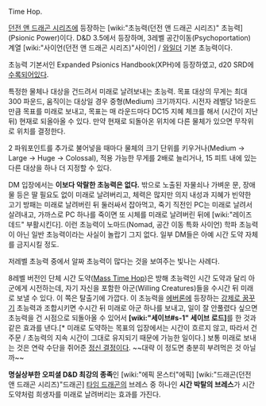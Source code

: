 Time Hop.

[[던전 앤 드래곤 시리즈]]에 등장하는 [wiki:"초능력(던전 앤 드래곤 시리즈)" 초능력](Psionic Power)이다.
D&D 3.5에서 등장하며, 3레벨 공간이동(Psychoportation) 계열 [wiki:"사이언(던전 앤 드래곤 시리즈)"사이언] / [[와일더]] 기본 초능력이다. 

초능력 기본서인 Expanded Psionics Handbook(XPH)에 등장하였고, d20 SRD에 [http://www.d20srd.org/srd/psionic/powers/timeHop.htm 수록되어있다].


특정한 물체나 대상을 건드려서 미래로 날려보내는 초능력. 목표 대상의 무게는 최대 300 파운드, 움직이는 대상일 경우 중형(Medium) 크기까지다. 시전자 레벨당 1라운드 만큼 목표를 미래로 보내고, 목표는 매 라운드마다 DC15 지혜 체크를 해서 (시간이 지난 뒤) 현재로 되올아올 수 있다. 만약 현재로 되돌아온 위치에 다른 물체가 있으면 무작위로 위치를 결정한다.

2 파워포인트를 추가로 불어넣을 때마다 물체의 크기 단위를 키우거나(Medium -> Large -> Huge -> Colossal), 적용 가능한 무게를 2배로 늘리거나, 15 피트 내에 있는 다른 대상을 하나 더 지정할 수 있다.

DM 입장에서는 '''이보다 악랄한 초능력은 없다.''' 밖으로 노출된 자물쇠나 가벼운 문, 장애물 등은 딸 필요도 없이 미래로 날려버리고, 체력은 많지만 의지 내성과 지혜가 빈약한 고기 방패는 미래로 날려버린 뒤 둘러싸서 잡아먹고, 죽기 직전인 PC는 미래로 날려서 살려내고, 가까스로 PC 하나를 죽이면 또 시체를 미래로 날려버린 뒤에 [wiki:"레이즈 데드" 부활시킨다]. 이런 초능력이 노마드(Nomad, 공간 이동 특화 사이언) 학파 초능력이 아닌 일반 초능력이라는 사실이 놀랍기 그지 없다. 일부 DM들은 아예 시간 도약 자체를 금지시킬 정도.

저레벨 초능력 중에서 알짜 초능력이 많다는 것을 보여주는 빛나는 사례다.

8레벨 버전인 단체 시간 도약([http://www.d20srd.org/srd/psionic/powers/timeHopMass.htm Mass Time Hop])은 방해 초능력인 시간 도약과 달리 아군에게 시전하는데, 자기 자신을 포함한 아군(Willing Creatures)들을 수시간 뒤 미래로 보낼 수 있다. 이 쪽은 탈출기에 가깝다. 이 초능력을 [[에버론]]에 등장하는 [http://www.obsidianportal.com/campaign/eberron-hok/wikis/forced-dream 강제로 꿈꾸기] 초능력과 조합시키면 수시간 뒤 미래로 아군 하나를 보내고, 일이 잘 안풀렸다 싶으면 초능력을 건 시점으로 되돌아올 수 있어서 '''[wiki:"세이브#s-1" 세이브 로드]'''를 한 것과 같은 효과를 낸다.[* 미래로 도약하는 목표의 입장에서는 시간이 흐르지 않고, 따라서 건 주문 / 초능력의 지속 시간이 그대로 유지되기 때문에 가능한 일이다.] 보통 미래로 보내는 것은 연락 수단을 쥐어준 [[정신 결정]]이다. ~~대략 이 정도면 충분히 부려먹은 것 아닐까~~

'''명실상부한 오피셜 D&D 최강의 종족'''인 [wiki:"에픽 몬스터"에픽] [wiki:"드래곤(던전 앤 드래곤 시리즈)"드래곤] [[타임 드래곤]]의 브레스 중 하나인 '''시간 박탈의 브레스'''가 시간 도약처럼 희생자를 미래로 날려버리는 효과를 가진다.
